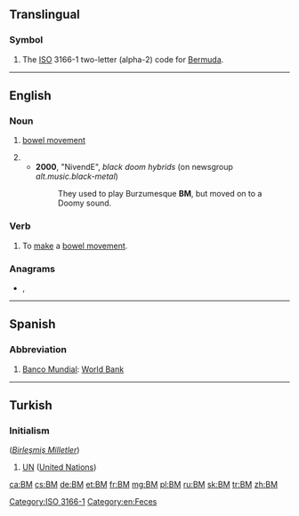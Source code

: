 {{also|bm|.bm|bm.}}
==Translingual==

===Symbol===
{{head|mul|symbol}}
# The [[ISO]] 3166-1 two-letter (alpha-2) code for [[Bermuda]].

[[Category:ISO 3166-1]]

----

==English==

===Noun===
{{head|en|noun}}

# {{lb|en|euphemism}} [[bowel movement]]
# {{l|en|black metal}}
#* '''2000''', "NivendE", ''black doom hybrids'' (on newsgroup ''alt.music.black-metal'')
#*: They used to play Burzumesque '''BM''', but moved on to a Doomy sound.

===Verb===
{{en-verb}}

# {{lb|en|euphemism}} To [[make]] a [[bowel movement]].

===Anagrams===
* {{l|en|Mb}}, {{l|en|MB}}

[[Category:en:Feces]]

----

==Spanish==

===Abbreviation===
{{rfc-header|Abbreviation}}
{{head|es|abbreviation}}

# [[Banco Mundial]]: [[World Bank]]

----

==Turkish==

===Initialism===
{{rfc-header|Initialism}}
{{tr-initialism}} (''[[Birleşmiş Milletler]]'')

# [[UN]] ([[United Nations]])

[[ca:BM]]
[[cs:BM]]
[[de:BM]]
[[et:BM]]
[[fr:BM]]
[[mg:BM]]
[[pl:BM]]
[[ru:BM]]
[[sk:BM]]
[[tr:BM]]
[[zh:BM]]
